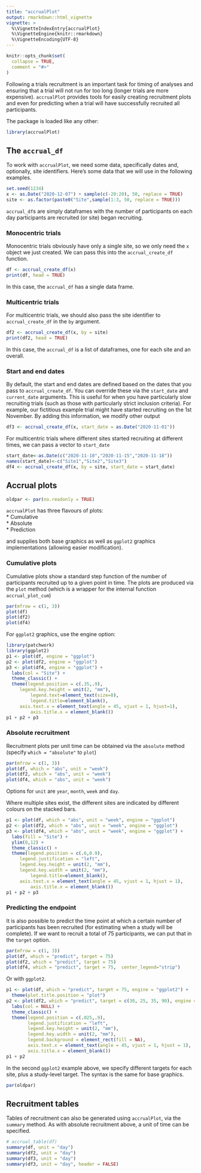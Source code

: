 ```yaml
---
title: "accrualPlot"
output: rmarkdown::html_vignette
vignette: >
  %\VignetteIndexEntry{accrualPlot}
  %\VignetteEngine{knitr::rmarkdown}
  %\VignetteEncoding{UTF-8}
---
```


```r
knitr::opts_chunk$set(
  collapse = TRUE,
  comment = "#>"
)
```

Following a trials recruitment is an important task for timing of analyses and ensuring that a trial will not run for too long (longer trials are more expensive). `accrualPlot` provides tools for easily creating recruitment plots and even for predicting when a trial will have successfully recruited all participants.

The package is loaded like any other:

```r
library(accrualPlot)
```


## The `accrual_df`

To work with `accrualPlot`, we need some data, specifically dates and, optionally, site identifiers. Here's some data that we will use in the following examples.

```r
set.seed(1234)
x <- as.Date("2020-12-07") + sample(c(-20:20), 50, replace = TRUE)
site <- as.factor(paste0("Site",sample(1:3, 50, replace = TRUE)))
```

`accrual_df`s are simply dataframes with the number of participants on each day participants are recruited (or site) began recruiting. 

### Monocentric trials

Monocentric trials obviously have only a single site, so we only need the `x` object we just created. We can pass this into the `accrual_create_df` function.

```r
df <- accrual_create_df(x)
print(df, head = TRUE)
```

In this case, the `accrual_df` has a single data frame.

### Multicentric trials

For multicentric trials, we should also pass the site identifier to `accrual_create_df` in the `by` argument.

```r
df2 <- accrual_create_df(x, by = site)
print(df2, head = TRUE)
```

In this case, the `accrual_df` is a list of dataframes, one for each site and an overall. 

### Start and end dates

By default, the start and end dates are defined based on the dates that you pass to `accrual_create_df`. You can override these via the `start_date` and `current_date` arguments. This is useful for when you have particularly slow recruiting trials (such as those with particularly strict inclusion criteria). For example, our fictitious example trial might have started recruiting on the 1st November. By adding this information, we modify other output

```r
df3 <- accrual_create_df(x, start_date = as.Date("2020-11-01"))
```

For multicentric trials where different sites started recruiting at different times, we can pass a vector to `start_date`

```r
start_date<-as.Date(c("2020-11-10","2020-11-15","2020-11-18"))
names(start_date)<-c("Site1","Site2","Site3")
df4 <- accrual_create_df(x, by = site, start_date = start_date)
```


## Accrual plots

```r
oldpar <- par(no.readonly = TRUE)
```

`accrualPlot` has three flavours of plots:  
 * Cumulative  
 * Absolute  
 * Prediction
 
and supplies both base graphics as well as `ggplot2` graphics implementations 
(allowing easier modification).

### Cumulative plots 

Cumulative plots show a standard step function of the number of participants recruited up to a given point in time. The plots are produced via the `plot` method (which is a wrapper for the internal function `accrual_plot_cum`)
```r
par(mfrow = c(1, 3))
plot(df)
plot(df2)
plot(df4)
```

For `ggplot2` graphics, use the engine option:
```r
library(patchwork)
library(ggplot2)
p1 <- plot(df, engine = "ggplot")
p2 <- plot(df2, engine = "ggplot")
p3 <- plot(df4, engine = "ggplot") +
  labs(col = "Site") +
  theme_classic() +
  theme(legend.position = c(.35,.9),
     legend.key.height = unit(2, "mm"),
		 legend.text=element_text(size=8),
		 legend.title=element_blank(),
     axis.text.x = element_text(angle = 45, vjust = 1, hjust=1),
		 axis.title.x = element_blank())
p1 + p2 + p3
```


### Absolute recruitment

Recruitment plots per unit time can be obtained via the `absolute` method (specify `which = "absolute"` to `plot`)

```r
par(mfrow = c(1, 3))
plot(df, which = "abs", unit = "week")
plot(df2, which = "abs", unit = "week")
plot(df4, which = "abs", unit = "week")
```

Options for `unit` are `year`, `month`, `week` and `day`.

Where multiple sites exist, the different sites are indicated by different colours on the stacked bars.

```r
p1 <- plot(df, which = "abs", unit = "week", engine = "ggplot")
p2 <- plot(df2, which = "abs", unit = "week", engine = "ggplot")
p3 <- plot(df4, which = "abs", unit = "week", engine = "ggplot") +
  labs(fill = "Site") +
  ylim(0,12) +
  theme_classic() +
  theme(legend.position = c(.6,0.9),
     legend.justification = "left",
     legend.key.height = unit(2, "mm"),
     legend.key.width = unit(2, "mm"),
		 legend.title=element_blank(),
     axis.text.x = element_text(angle = 45, vjust = 1, hjust = 1),
		 axis.title.x = element_blank())
p1 + p2 + p3
```


### Predicting the endpoint

It is also possible to predict the time point at which a certain number of participants has been recruited (for estimating when a study will be complete). If we want to recruit a total of 75 participants, we can put that in the `target` option. 

```r
par(mfrow = c(1, 3))
plot(df, which = "predict", target = 75)
plot(df2, which = "predict", target = 75)
plot(df4, which = "predict", target = 75,  center_legend="strip")
```

Or with `ggplot2`.

```r
p1 <- plot(df, which = "predict", target = 75, engine = "ggplot2") +
  theme(plot.title.position = "plot")
p2 <- plot(df2, which = "predict", target = c(30, 25, 35, 90), engine = "ggplot2") +
  labs(col = NULL) +
  theme_classic() +
  theme(legend.position = c(.025,.9),
        legend.justification = "left",
        legend.key.height = unit(2, "mm"),
        legend.key.width = unit(2, "mm"),
        legend.background = element_rect(fill = NA),
        axis.text.x = element_text(angle = 45, vjust = 1, hjust = 1),
        axis.title.x = element_blank())
p1 + p2
```

In the second `ggplot2` example above, we specify different targets for each site, plus a study-level target. The syntax is the same for base graphics.

```r
par(oldpar)
```

## Recruitment tables

Tables of recruitment can also be generated using `accrualPlot`, via the `summary` method. As with absolute recruitment above, a unit of time can be specified. 

```r
# accrual_table(df) 
summary(df, unit = "day") 
summary(df2, unit = "day") 
summary(df3, unit = "day") 
summary(df3, unit = "day", header = FALSE) 
```


